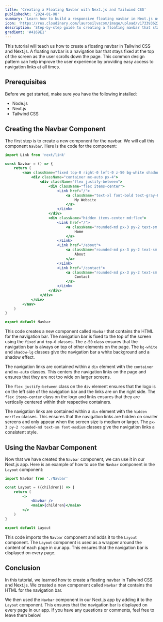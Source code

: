 ```yaml
---
title: 'Creating a Floating Navbar with Next.js and Tailwind CSS'
publishedAt: '2024-01-08'
summary: 'Learn how to build a responsive floating navbar in Next.js using Tailwind CSS'
icon: 'https://res.cloudinary.com/laurosilvacom/image/upload/v1733936232/laurosilvacom/lauro/icons/kgfbkawpl6jhvarfpgmw.png'
description: 'Step-by-step guide to creating a floating navbar that stays fixed at the top of the screen using Next.js and Tailwind CSS.'
gradient: '#4169E1'
---
```


This tutorial will teach us how to create a floating navbar in Tailwind CSS and Next.js. A floating navbar is a navigation bar that stays fixed at the top of the screen as the user scrolls down the page. This common design pattern can help improve the user experience by providing easy access to navigation links at all times.

## Prerequisites

Before we get started, make sure you have the following installed:

- Node.js
- Next.js
- Tailwind CSS

## Creating the Navbar Component

The first step is to create a new component for the navbar. We will call this component `Navbar`. Here is the code for the component:

```jsx
import Link from 'next/link'

const Navbar = () => {
	return (
		<nav className="fixed top-0 right-0 left-0 z-50 bg-white shadow-lg">
			<div className="container mx-auto px-4">
				<div className="flex justify-between">
					<div className="flex items-center">
						<Link href="/">
							<a className="text-xl font-bold text-gray-800">
								My Website
							</a>
						</Link>
					</div>
					<div className="hidden items-center md:flex">
						<Link href="/">
							<a className="rounded-md px-3 py-2 text-sm font-medium text-gray-600 hover:text-gray-800">
								Home
							</a>
						</Link>
						<Link href="/about">
							<a className="rounded-md px-3 py-2 text-sm font-medium text-gray-600 hover:text-gray-800">
								About
							</a>
						</Link>
						<Link href="/contact">
							<a className="rounded-md px-3 py-2 text-sm font-medium text-gray-600 hover:text-gray-800">
								Contact
							</a>
						</Link>
					</div>
				</div>
			</div>
		</nav>
	)
}

export default Navbar
```

This code creates a new component called `Navbar` that contains the HTML for the navigation bar. The navigation bar is fixed to the top of the screen using the `fixed` and `top-0` classes. The `z-50` class ensures that the navigation bar is always on top of other elements on the page. The `bg-white` and `shadow-lg` classes give the navigation bar a white background and a shadow effect.

The navigation links are contained within a `div` element with the `container` and `mx-auto` classes. This centers the navigation links on the page and ensures that they are not too wide on larger screens.

The `flex justify-between` class on the `div` element ensures that the logo is on the left side of the navigation bar and the links are on the right side. The `flex items-center` class on the logo and links ensures that they are vertically centered within their respective containers.

The navigation links are contained within a `div` element with the `hidden md:flex` classes. This ensures that the navigation links are hidden on smaller screens and only appear when the screen size is medium or larger. The `px-3 py-2 rounded-md text-sm font-medium` classes give the navigation links a consistent style.

## Using the Navbar Component

Now that we have created the `Navbar` component, we can use it in our Next.js app. Here is an example of how to use the `Navbar` component in the `Layout` component:

```jsx
import Navbar from './Navbar'

const Layout = ({children}) => {
	return (
		<>
			<Navbar />
			<main>{children}</main>
		</>
	)
}

export default Layout
```

This code imports the `Navbar` component and adds it to the `Layout` component. The `Layout` component is used as a wrapper around the content of each page in our app. This ensures that the navigation bar is displayed on every page.

## Conclusion

In this tutorial, we learned how to create a floating navbar in Tailwind CSS and Next.js. We created a new component called `Navbar` that contains the HTML for the navigation bar.

We then used the `Navbar` component in our Next.js app by adding it to the `Layout` component. This ensures that the navigation bar is displayed on every page in our app. If you have any questions or comments, feel free to leave them below!
